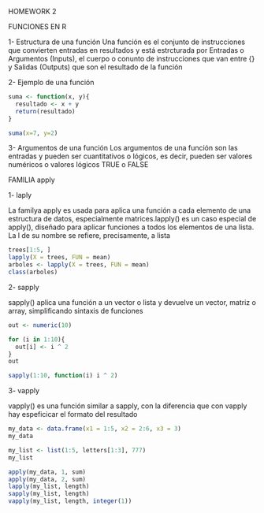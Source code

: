 HOMEWORK 2

FUNCIONES EN R

1- Estructura de una función
  Una función es el conjunto de instrucciones que convierten entradas en resultados y está estrcturada por Entradas o Argumentos (Inputs), el cuerpo o conunto de instrucciones que van entre {} y Salidas (Outputs) que son el resultado de la función

2- Ejemplo de una función
```{r}
suma <- function(x, y){
  resultado <- x + y
  return(resultado)
}

suma(x=7, y=2)

```
3- Argumentos de una función
Los argumentos de una función son las entradas y pueden ser cuantitativos o lógicos, es decir, pueden ser valores numéricos o valores lógicos TRUE o FALSE

FAMILIA apply

1- laply

La familya apply es usada para aplica una función a cada elemento de una estructura de datos, especialmente matrices.lapply() es un caso especial de apply(), diseñado para aplicar funciones a todos los elementos de una lista. La l de su nombre se refiere, precisamente, a lista
```{r}
trees[1:5, ]
lapply(X = trees, FUN = mean)
arboles <- lapply(X = trees, FUN = mean)
class(arboles)
```
2- sapply

sapply() aplica una función a un vector o lista y devuelve un vector, matriz o array, simplificando sintaxis de funciones
```{r}
out <- numeric(10)

for (i in 1:10){
  out[i] <- i ^ 2
}
out

sapply(1:10, function(i) i ^ 2)
```
3- vapply

vapply() es una función similar a sapply, con la diferencia que con vapply hay espeficicar el formato del resultado
```{r}
my_data <- data.frame(x1 = 1:5, x2 = 2:6, x3 = 3)
my_data

my_list <- list(1:5, letters[1:3], 777)
my_list

apply(my_data, 1, sum)
apply(my_data, 2, sum)
lapply(my_list, length)
sapply(my_list, length)
vapply(my_list, length, integer(1))
```

